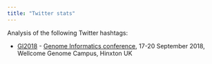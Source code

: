 ```yaml
---
title: "Twitter stats"
---
```


Analysis of the following Twitter hashtags:

* [GI2018](gi2018.html) - [Genome Informatics conference][GI2018], 17-20
  September 2018, Wellcome Genome Campus, Hinxton UK

[GI2018]: https://coursesandconferences.wellcomegenomecampus.org/our-events/genome-informatics-2018/ "Genome Informatics 2018"

